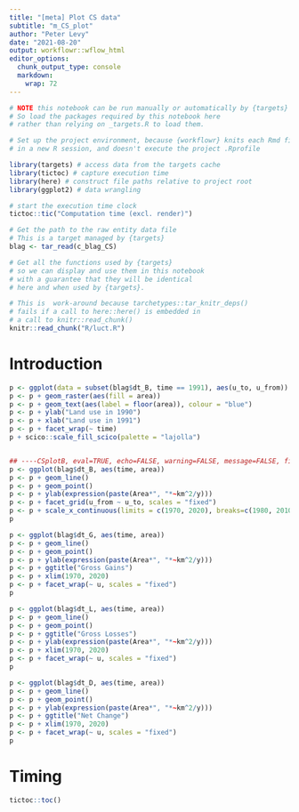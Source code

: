 ```yaml
---
title: "[meta] Plot CS data"
subtitle: "m_CS_plot"
author: "Peter Levy"
date: "2021-08-20"
output: workflowr::wflow_html
editor_options:
  chunk_output_type: console
  markdown: 
    wrap: 72
---
```


```r
# NOTE this notebook can be run manually or automatically by {targets}
# So load the packages required by this notebook here
# rather than relying on _targets.R to load them.

# Set up the project environment, because {workflowr} knits each Rmd file 
# in a new R session, and doesn't execute the project .Rprofile

library(targets) # access data from the targets cache
library(tictoc) # capture execution time
library(here) # construct file paths relative to project root
library(ggplot2) # data wrangling

# start the execution time clock
tictoc::tic("Computation time (excl. render)")

# Get the path to the raw entity data file
# This is a target managed by {targets}
blag <- tar_read(c_blag_CS)
```

```r
# Get all the functions used by {targets} 
# so we can display and use them in this notebook
# with a guarantee that they will be identical
# here and when used by {targets}.

# This is  work-around because tarchetypes::tar_knitr_deps()
# fails if a call to here::here() is embedded in 
# a call to knitr::read_chunk()
knitr::read_chunk("R/luct.R")
```

# Introduction

```r
p <- ggplot(data = subset(blag$dt_B, time == 1991), aes(u_to, u_from)) 
p <- p + geom_raster(aes(fill = area))
p <- p + geom_text(aes(label = floor(area)), colour = "blue")
p <- p + ylab("Land use in 1990")
p <- p + xlab("Land use in 1991")
p <- p + facet_wrap(~ time)
p + scico::scale_fill_scico(palette = "lajolla")


## ----CSplotB, eval=TRUE, echo=FALSE, warning=FALSE, message=FALSE, fig.cap = "Time series of $\\mathbf{B}$ matrix, showing the areas changing land use over time. The layout of panels follows the matrix itself, so rows represent the starting land use, columns represent the end land use. We assumed that the rates of change were constant during the period between surveys."----
p <- ggplot(blag$dt_B, aes(time, area))
p <- p + geom_line()
p <- p + geom_point()
p <- p + ylab(expression(paste(Area*", "*~km^2/y)))
p <- p + facet_grid(u_from ~ u_to, scales = "fixed")
p <- p + scale_x_continuous(limits = c(1970, 2020), breaks=c(1980, 2010))
p

p <- ggplot(blag$dt_G, aes(time, area))
p <- p + geom_line()
p <- p + geom_point()
p <- p + ylab(expression(paste(Area*", "*~km^2/y)))
p <- p + ggtitle("Gross Gains")
p <- p + xlim(1970, 2020)
p <- p + facet_wrap(~ u, scales = "fixed")
p

p <- ggplot(blag$dt_L, aes(time, area))
p <- p + geom_line()
p <- p + geom_point()
p <- p + ggtitle("Gross Losses")
p <- p + ylab(expression(paste(Area*", "*~km^2/y)))
p <- p + xlim(1970, 2020)
p <- p + facet_wrap(~ u, scales = "fixed")
p

p <- ggplot(blag$dt_D, aes(time, area))
p <- p + geom_line()
p <- p + geom_point()
p <- p + ylab(expression(paste(Area*", "*~km^2/y)))
p <- p + ggtitle("Net Change")
p <- p + xlim(1970, 2020)
p <- p + facet_wrap(~ u, scales = "fixed")
p
```

# Timing {.unnumbered}

```r
tictoc::toc()
```
